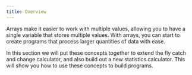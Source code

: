 ```yaml
---
title: Overview
---
```


<div class="not-content">
  <YouTube id="nb7xHTgXepE" params="fs=1&modestbranding=1&rel=0"/>
</div>

Arrays make it easier to work with multiple values, allowing you to have a single variable that stores multiple values. With arrays, you can start to create programs that process larger quantities of data with ease.

In this section we will put these concepts together to extend the fly catch and change calculator, and also build out a new statistics calculator. This will show you how to use these concepts to build programs.
